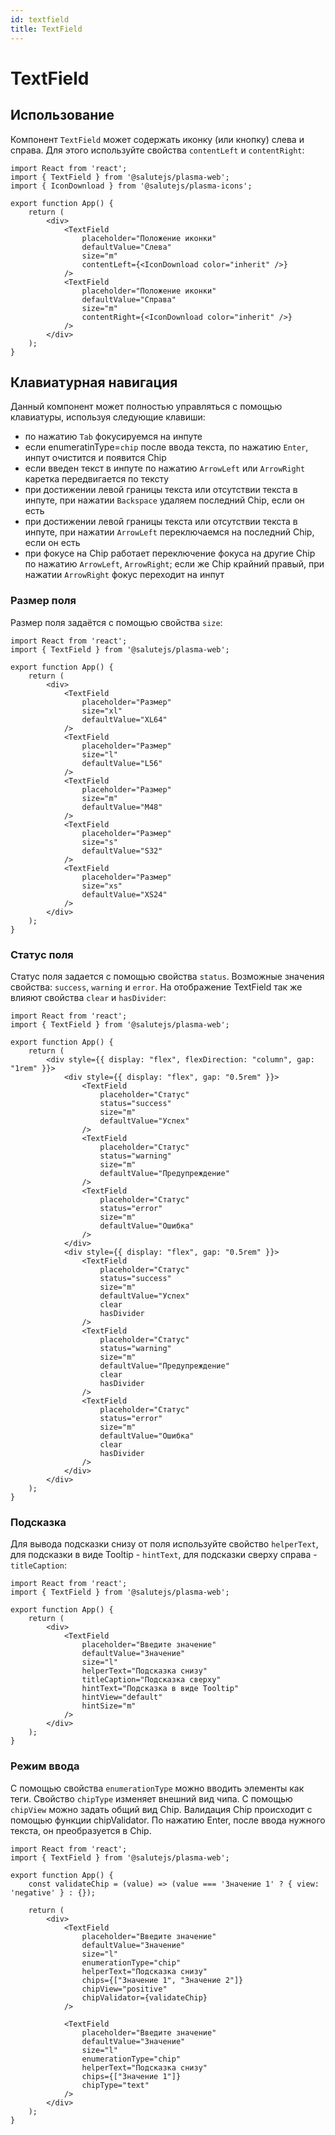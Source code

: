 ```yaml
---
id: textfield
title: TextField
---
```



# TextField
<Description name="TextField" />
<PropsTable name="TextField" exclude={['css']} />
<StorybookLink name="TextField" />

## Использование
Компонент `TextField` может содержать иконку (или кнопку) слева и справа.
Для этого используйте свойства `contentLeft` и `contentRight`:

```tsx live
import React from 'react';
import { TextField } from '@salutejs/plasma-web';
import { IconDownload } from '@salutejs/plasma-icons';

export function App() {
    return (
        <div>
            <TextField
                placeholder="Положение иконки"
                defaultValue="Слева"
                size="m"
                contentLeft={<IconDownload color="inherit" />}
            />
            <TextField
                placeholder="Положение иконки"
                defaultValue="Справа"
                size="m"
                contentRight={<IconDownload color="inherit" />}
            />
        </div>
    );
}
```

## Клавиатурная навигация

Данный компонент может полностью управляться с помощью клавиатуры, используя следующие клавиши:
-  по нажатию `Tab` фокусируемся на инпуте
-  если enumeratinType=`chip` после ввода текста, по нажатию `Enter`, инпут очистится и появится Chip
-  если введен текст в инпуте по нажатию `ArrowLeft` или `ArrowRight` каретка передвигается по тексту
-  при достижении левой границы текста или отсутствии текста в инпуте, при нажатии `Backspace` удаляем последний Chip, если он есть
-  при достижении левой границы текста или отсутствии текста в инпуте, при нажатии `ArrowLeft` переключаемся на последний Chip, если он есть
-  при фокусе на Chip работает переключение фокуса на другие Chip по нажатию `ArrowLeft`, `ArrowRight`; если же Chip крайний правый, при нажатии `ArrowRight` фокус переходит на инпут

### Размер поля
Размер поля задаётся с помощью свойства `size`:

```tsx live
import React from 'react';
import { TextField } from '@salutejs/plasma-web';

export function App() {
    return (
        <div>
            <TextField
                placeholder="Размер"
                size="xl"
                defaultValue="XL64"
            />
            <TextField
                placeholder="Размер"
                size="l"
                defaultValue="L56"
            />
            <TextField
                placeholder="Размер"
                size="m"
                defaultValue="M48"
            />
            <TextField
                placeholder="Размер"
                size="s"
                defaultValue="S32"
            />
            <TextField
                placeholder="Размер"
                size="xs"
                defaultValue="XS24"
            />
        </div>
    );
}
```

### Статус поля
Статус поля задается с помощью свойства `status`.
Возможные значения свойства: `success`, `warning` и `error`.
На отображение TextField так же влияют свойства `clear` и `hasDivider`:

```tsx live
import React from 'react';
import { TextField } from '@salutejs/plasma-web';

export function App() {
    return (
        <div style={{ display: "flex", flexDirection: "column", gap: "1rem" }}>
            <div style={{ display: "flex", gap: "0.5rem" }}>
                <TextField
                    placeholder="Статус"
                    status="success"
                    size="m"
                    defaultValue="Успех"
                />
                <TextField
                    placeholder="Статус"
                    status="warning"
                    size="m"
                    defaultValue="Предупреждение"
                />
                <TextField
                    placeholder="Статус"
                    status="error"
                    size="m"
                    defaultValue="Ошибка"
                />
            </div>
            <div style={{ display: "flex", gap: "0.5rem" }}>
                <TextField
                    placeholder="Статус"
                    status="success"
                    size="m"
                    defaultValue="Успех"
                    clear
                    hasDivider
                />
                <TextField
                    placeholder="Статус"
                    status="warning"
                    size="m"
                    defaultValue="Предупреждение"
                    clear
                    hasDivider
                />
                <TextField
                    placeholder="Статус"
                    status="error"
                    size="m"
                    defaultValue="Ошибка"
                    clear
                    hasDivider
                />
            </div>
        </div>
    );
}
```

### Подсказка
Для вывода подсказки снизу от поля используйте свойство `helperText`,
для подсказки в виде Tooltip - `hintText`, для подсказки сверху справа - `titleCaption`:

```tsx live
import React from 'react';
import { TextField } from '@salutejs/plasma-web';

export function App() {
    return (
        <div>
            <TextField
                placeholder="Введите значение"
                defaultValue="Значение"
                size="l"
                helperText="Подсказка снизу"
                titleCaption="Подсказка сверху"
                hintText="Подсказка в виде Tooltip"
                hintView="default"
                hintSize="m"
            />
        </div>
    );
}
```

### Режим ввода
С помощью свойства `enumerationType` можно вводить элементы как теги. Свойство `chipType` изменяет внешний вид чипа.
С помощью `chipView` можно задать общий вид Chip. Валидация Chip происходит с помощью функции chipValidator.
По нажатию Enter, после ввода нужного текста, он преобразуется в Chip.

```tsx live
import React from 'react';
import { TextField } from '@salutejs/plasma-web';

export function App() {
    const validateChip = (value) => (value === 'Значение 1' ? { view: 'negative' } : {});
    
    return (
        <div>
            <TextField
                placeholder="Введите значение"
                defaultValue="Значение"
                size="l"
                enumerationType="chip"
                helperText="Подсказка снизу"
                chips={["Значение 1", "Значение 2"]}
                chipView="positive"
                chipValidator={validateChip}
            />

            <TextField
                placeholder="Введите значение"
                defaultValue="Значение"
                size="l"
                enumerationType="chip"
                helperText="Подсказка снизу"
                chips={["Значение 1"]}
                chipType="text"
            />
        </div>
    );
}
```
